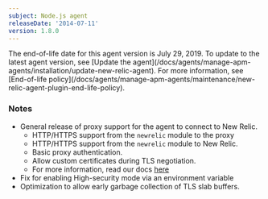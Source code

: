 ```yaml
---
subject: Node.js agent
releaseDate: '2014-07-11'
version: 1.8.0
---
```


<Callout variant="important">
  The end-of-life date for this agent version is July 29, 2019. To update to the latest agent version, see [Update the agent](/docs/agents/manage-apm-agents/installation/update-new-relic-agent). For more information, see [End-of-life policy](/docs/agents/manage-apm-agents/maintenance/new-relic-agent-plugin-end-life-policy).
</Callout>

### Notes

* General release of proxy support for the agent to connect to New Relic.
  * HTTP/HTTPS support from the `newrelic` module to the proxy
  * HTTP/HTTPS support from the `newrelic` module to New Relic.
  * Basic proxy authentication.
  * Allow custom certificates during TLS negotiation.
  * For more information, read our docs [here](https://docs.newrelic.com/docs/nodejs/customizing-your-nodejs-config-file#proxy)
* Fix for enabling High-security mode via an environment variable
* Optimization to allow early garbage collection of TLS slab buffers.
